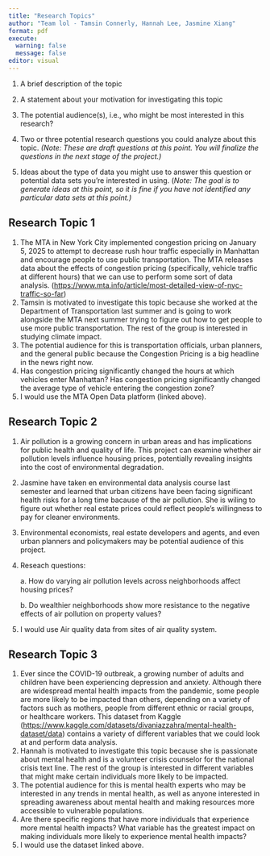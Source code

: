 ```yaml
---
title: "Research Topics"
author: "Team lol - Tamsin Connerly, Hannah Lee, Jasmine Xiang"
format: pdf
execute: 
  warning: false
  message: false
editor: visual
---
```


1.  A brief description of the topic

2.  A statement about your motivation for investigating this topic

3.  The potential audience(s), i.e., who might be most interested in this research?

4.  Two or three potential research questions you could analyze about this topic. *(Note: These are draft questions at this point. You will finalize the questions in the next stage of the project.)*

5.  Ideas about the type of data you might use to answer this question or potential data sets you’re interested in using. (*Note: The goal is to generate ideas at this point, so it is fine if you have not identified any particular data sets at this point.)*

## Research Topic 1

1.  The MTA in New York City implemented congestion pricing on January 5, 2025 to attempt to decrease rush hour traffic especially in Manhattan and encourage people to use public transportation. The MTA releases data about the effects of congestion pricing (specifically, vehicle traffic at different hours) that we can use to perform some sort of data analysis. (<https://www.mta.info/article/most-detailed-view-of-nyc-traffic-so-far>)
2.  Tamsin is motivated to investigate this topic because she worked at the Department of Transportation last summer and is going to work alongside the MTA next summer trying to figure out how to get people to use more public transportation. The rest of the group is interested in studying climate impact.
3.  The potential audience for this is transportation officials, urban planners, and the general public because the Congestion Pricing is a big headline in the news right now.
4.  Has congestion pricing significantly changed the hours at which vehicles enter Manhattan? Has congestion pricing significantly changed the average type of vehicle entering the congestion zone?
5.  I would use the MTA Open Data platform (linked above).

\pagebreak

## Research Topic 2

1.  Air pollution is a growing concern in urban areas and has implications for public health and quality of life. This project can examine whether air pollution levels influence housing prices, potentially revealing insights into the cost of environmental degradation.

2.  Jasmine have taken en environmental data analysis course last semester and learned that urban citizens have been facing significant health risks for a long time bacause of the air pollution. She is wiling to figure out whether real estate prices could reflect people's willingness to pay for cleaner environments.

3.  Environmental economists, real estate developers and agents, and even urban planners and policymakers may be potential audience of this project.

4.  Reseach questions:

    a\. How do varying air pollution levels across neighborhoods affect housing prices?

    b\. Do wealthier neighborhoods show more resistance to the negative effects of air pollution on property values?

5.  I would use Air quality data from sites of air quality system.

\pagebreak

## Research Topic 3

1.  Ever since the COVID-19 outbreak, a growing number of adults and children have been experiencing depression and anxiety. Although there are widespread mental health impacts from the pandemic, some people are more likely to be impacted than others, depending on a variety of factors such as mothers, people from different ethnic or racial groups, or healthcare workers. This dataset from Kaggle (<https://www.kaggle.com/datasets/divaniazzahra/mental-health-dataset/data>) contains a variety of different variables that we could look at and perform data analysis.
2.  Hannah is motivated to investigate this topic because she is passionate about mental health and is a volunteer crisis counselor for the national crisis text line. The rest of the group is interested in different variables that might make certain individuals more likely to be impacted.
3.  The potential audience for this is mental health experts who may be interested in any trends in mental health, as well as anyone interested in spreading awareness about mental health and making resources more accessible to vulnerable populations.
4.  Are there specific regions that have more individuals that experience more mental health impacts? What variable has the greatest impact on making individuals more likely to experience mental health impacts?
5.  I would use the dataset linked above.
